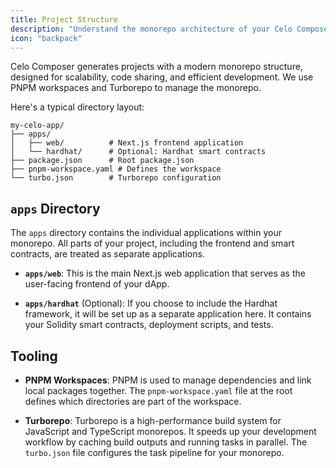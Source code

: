 ```yaml
---
title: Project Structure
description: "Understand the monorepo architecture of your Celo Composer project."
icon: "backpack"
---
```


Celo Composer generates projects with a modern monorepo structure, designed for scalability, code sharing, and efficient development. We use PNPM workspaces and Turborepo to manage the monorepo.

Here's a typical directory layout:

```plaintext
my-celo-app/
├── apps/
│   ├── web/          # Next.js frontend application
│   └── hardhat/      # Optional: Hardhat smart contracts
├── package.json      # Root package.json
├── pnpm-workspace.yaml # Defines the workspace
└── turbo.json        # Turborepo configuration
```

## `apps` Directory

The `apps` directory contains the individual applications within your monorepo. All parts of your project, including the frontend and smart contracts, are treated as separate applications.

- **`apps/web`**: This is the main Next.js web application that serves as the user-facing frontend of your dApp.

- **`apps/hardhat`** (Optional): If you choose to include the Hardhat framework, it will be set up as a separate application here. It contains your Solidity smart contracts, deployment scripts, and tests.

## Tooling

- **PNPM Workspaces**: PNPM is used to manage dependencies and link local packages together. The `pnpm-workspace.yaml` file at the root defines which directories are part of the workspace.

- **Turborepo**: Turborepo is a high-performance build system for JavaScript and TypeScript monorepos. It speeds up your development workflow by caching build outputs and running tasks in parallel. The `turbo.json` file configures the task pipeline for your monorepo.
